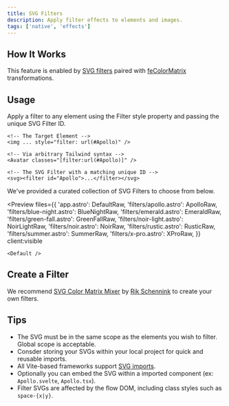 ```yaml
---
title: SVG Filters
description: Apply filter effects to elements and images.
tags: ['native', 'effects']
---
```





## How It Works

This feature is enabled by [SVG filters](https://developer.mozilla.org/en-US/docs/Web/SVG/Element/filter) paired with [feColorMatrix](https://developer.mozilla.org/en-US/docs/Web/SVG/Element/feColorMatrix) transformations.

## Usage

Apply a filter to any element using the Filter style property and passing the unique SVG Filter ID.

```astro
<!-- The Target Element -->
<img ... style="filter: url(#Apollo)" />

<!-- Via arbitrary Tailwind syntax -->
<Avatar classes="[filter:url(#Apollo)]" />

<!-- The SVG Filter with a matching unique ID -->
<svg><filter id="Apollo">...</filter></svg>
```

We've provided a curated collection of SVG Filters to choose from below.

<Preview
	files={{
		'app.astro': DefaultRaw,
		'filters/apollo.astro': ApolloRaw,
		'filters/blue-night.astro': BlueNightRaw,
		'filters/emerald.astro': EmeraldRaw,
		'filters/green-fall.astro': GreenFallRaw,
		'filters/noir-light.astro': NoirLightRaw,
		'filters/noir.astro': NoirRaw,
		'filters/rustic.astro': RusticRaw,
		'filters/summer.astro': SummerRaw,
		'filters/x-pro.astro': XProRaw,
	}}
	client:visible
>
	<Default />
</Preview>

## Create a Filter

We recommend [SVG Color Matrix Mixer](https://fecolormatrix.com/) by [Rik Schennink](https://x.com/rikschennink/) to create your own filters.

## Tips

- The SVG must be in the same scope as the elements you wish to filter. Global scope is acceptable.
- Consder storing your SVGs within your local project for quick and reusable imports.
- All Vite-based frameworks support [SVG imports](https://vite.dev/guide/assets.html#importing-asset-as-url).
- Optionally you can embed the SVG within a imported component (ex: `Apollo.svelte`, `Apollo.tsx`).
- Filter SVGs are affected by the flow DOM, including class styles such as `space-{x|y}`.
